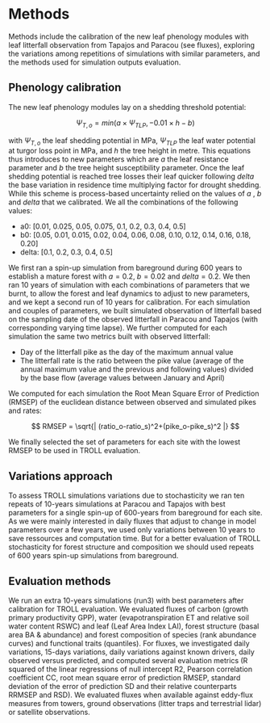 # Methods

Methods include the calibration of the new leaf phenology modules with leaf litterfall observation from Tapajos and Paracou (see fluxes), exploring the variations among repetitions of simulations with similar parameters, and the methods used for simulation outputs evaluation.

## Phenology calibration

The new leaf phenology modules lay on a shedding threshold potential:

$$
\Psi_{T,o}=min(a \times \Psi_{TLP}, -0.01\times h-b)
$$

with $\Psi_{T,o}$ the leaf shedding potential in MPa, $\Psi_{TLP}$ the leaf water potential at turgor loss point in MPa, and $h$ the tree height in metre. This equations thus introduces to new parameters which are $a$ the leaf resistance parameter and $b$ the tree height susceptibility parameter. Once the leaf shedding potential is reached tree losses their leaf quicker following $delta$ the base variation in residence time multiplying factor for drought shedding. While this scheme is process-based uncertainty relied on the values of $a$ , $b$ and $delta$ that we calibrated. We all the combinations of the following values:

-   a0: \[0.01, 0.025, 0.05, 0.075, 0.1, 0.2, 0.3, 0.4, 0.5\]
-   b0: \[0.05, 0.01, 0.015, 0.02, 0.04, 0.06, 0.08, 0.10, 0.12, 0.14, 0.16, 0.18, 0.20\]
-   delta: \[0.1, 0.2, 0.3, 0.4, 0.5\]

We first ran a spin-up simulation from bareground during 600 years to establish a mature forest with $a=0.2$, $b=0.02$ and $delta=0.2$. We then ran 10 years of simulation with each combinations of parameters that we burnt, to allow the forest and leaf dynamics to adjust to new parameters, and we kept a second run of 10 years for calibration. For each simulation and couples of parameters, we built simulated observation of litterfall based on the sampling date of the observed litterfall in Paracou and Tapajos (with corresponding varying time lapse). We further computed for each simulation the same two metrics built with observed litterfall:

-   Day of the litterfall pike as the day of the maximum annual value
-   The litterfall rate is the ratio between the pike value (average of the annual maximum value and the previous and following values) divided by the base flow (average values between January and April)

We computed for each simulation the Root Mean Square Error of Prediction (RMSEP) of the euclidean distance between observed and simulated pikes and rates:

$$
RMSEP = \sqrt{| (ratio_o-ratio_s)^2+(pike_o-pike_s)^2 |}
$$

We finally selected the set of parameters for each site with the lowest RMSEP to be used in TROLL evaluation.

## Variations approach

To assess TROLL simulations variations due to stochasticity we ran ten repeats of 10-years simulations at Paracou and Tapajos with best parameters for a single spin-up of 600-years from bareground for each site. As we were mainly interested in daily fluxes that adjust to change in model parameters over a few years, we used only variations between 10 years to save ressources and computation time. But for a better evaluation of TROLL stochasticity for forest structure and composition we should used repeats of 600 years spin-up simulations from bareground.

## Evaluation methods

We run an extra 10-years simulations (run3) with best parameters after calibration for TROLL evaluation. We evaluated fluxes of carbon (growth primary productivity GPP), water (evapotranspiration ET and relative soil water content RSWC) and leaf (Leaf Area Index LAI), forest structure (basal area BA & abundance) and forest composition of species (rank abundance curves) and functional traits (quantiles). For fluxes, we investigated daily variations, 15-days variations, daily variations against known drivers, daily observed versus predicted, and computed several evaluation metrics (R squared of the linear regressions of null intercept R2, Pearson correlation coefficient CC, root mean square error of prediction RMSEP, standard deviation of the error of prediction SD and their relative counterparts RRMSEP and RSD). We evaluated fluxes when available against eddy-flux measures from towers, ground observations (litter traps and terrestrial lidar) or satellite observations.
